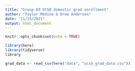 ```yaml
---
title: "Group 03 UCSB domestic grad enrollment"
author: "Taylor Medina & Drew Andersen"
date: "11/15/2021"
output: html_document
---
```


```r
knitr::opts_chunk$set(echo = TRUE)

library(here)
library(tidyverse)
library
```

```r
grad_data <- read_csv(here("data", "ucsb_grad_data.csv"))
```

